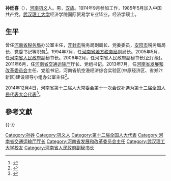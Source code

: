 '''孙廷喜'''（{{bd|1956年|11月||}}），[[河南|河南]][[巩义|巩义]]人。男，[[汉族|汉族]]。1974年9月参加工作，1985年5月加入中国共产党。[[武汉理工大学|武汉理工大学]]经济学院国际贸易学专业毕业，经济学硕士。

==生平==
曾任[[河南省税务局|河南省税务局]]办公室主任，[[开封市|开封市]]税务局副局长、党委委员，[[安阳市|安阳市]]税务局局长、党委书记等职务<ref>{{cite web|title=河南任免孙廷喜、王小洪、张琼、王小平、刘荃职务|url=http://district.ce.cn/zt/rwk/sf/ha/rs/201308/02/t20130802_24628528.shtml|accessdate=2016-07-03|newspaper=中国经济网|archive-date=2015-02-05|archive-url=https://web.archive.org/web/20150205070304/http://district.ce.cn/zt/rwk/sf/ha/rs/201308/02/t20130802_24628528.shtml|dead-url=no}}</ref>。1994年7月，任[[河南省地方税务局|河南省地方税务局]]副局长。2005年5月，任[[河南省人民政府|河南省人民政府]]副秘书长。2006年2月，任河南省人民政府副秘书长(正厅级)。2011年6月，任[[河南省交通运输厅|河南省交通运输厅]]厅长、党组书记。2013年7月，任[[河南省发展和改革委员会|河南省发展和改革委员会]]主任、党组书记，河南省航空港经济综合实验区(中原经济区、省郑汴新区)建设领导小组办公室主任<ref>{{cite web|title=孙廷喜|url=http://www.henan.gov.cn/zwgk/system/2013/08/12/010416454.shtml|accessdate=2016-07-03|newspaper=河南省人民政府|deadurl=yes|archiveurl=https://web.archive.org/web/20150331213336/http://www.henan.gov.cn/zwgk/system/2013/08/12/010416454.shtml|archivedate=2015-03-31}}</ref>。

2014年12月4日，河南省第十二届人大常委会第十一次会议补选为[[第十二届全国人民代表大会代表|第十二届全国人民代表大会代表]]<ref>{{cite news|title=第十二届全国人民代表大会常务委员会代表资格审查委员会关于个别代表的代表资格的报告（2014年12月28日第十二届全国人民代表大会常务委员会第十二次会议通过）|url=http://www.npc.gov.cn/wxzl/gongbao/2015-02/27/content_1932696.htm|accessdate=2016-07-03|newspaper=中国人大网|archive-url=https://web.archive.org/web/20160828170309/http://www.npc.gov.cn/wxzl/gongbao/2015-02/27/content_1932696.htm|archive-date=2016年8月28日|dead-url=yes}}</ref>。
==參考文獻==
{{reflist}}

{{-}}
{{start box}}
{{s-gov|prc}}
{{s-before|[[张维宁|张维宁]]}}
{{s-title|[[河南省发展和改革委员会|河南省发展和改革委员会]]主任|2013年7月－2017年1月}}
{{s-after|[[刘伟_(1965年6月)|刘伟]]}}
{{s-before|[[董永安|董永安]]}}
{{s-title|[[河南省交通运输厅|河南省交通运输厅]]厅长|2011年6月－2013年7月}}
{{s-after|[[張瓊_(1958年)|张琼]]}}
{{end box}}

{{Authority control}}
{{DEFAULTSORT:S}}
[[Category:孙姓|Category:孙姓]]
[[Category:巩义人|Category:巩义人]]
[[Category:第十二届全国人大代表|Category:第十二届全国人大代表]]
[[Category:河南省交通运输厅厅长|Category:河南省交通运输厅厅长]]
[[Category:河南省发展和改革委员会主任|Category:河南省发展和改革委员会主任]]
[[Category:武汉理工大学校友|Category:武汉理工大学校友]]
[[Category:河南省人民政府副秘书长|Category:河南省人民政府副秘书长]]